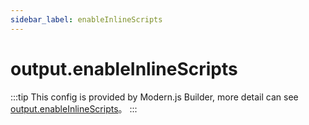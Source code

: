 ```yaml
---
sidebar_label: enableInlineScripts
---
```


# output.enableInlineScripts

:::tip
This config is provided by Modern.js Builder, more detail can see [output.enableInlineScripts](https://modernjs.dev/builder/en/api/config-output.html#outputenableinlinescripts)。
:::


<Main />
